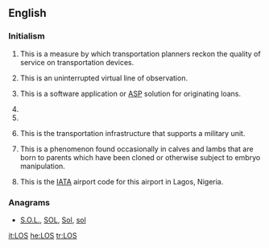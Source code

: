 {{also|Appendix:Variations of "los"‎}}
==English==
{{wikipedia}}
===Initialism===
{{en-initialism}}

# {{initialism of|[[level|'''L'''evel]] '''o'''f [[service|'''S'''ervice]]}} This is a measure by which transportation planners reckon the quality of service on transportation devices.
# {{initialism of|[[line|'''L'''ine]]-'''o'''f-[[sight|'''S'''ight]]}} This is an uninterrupted virtual line of observation.
# {{initialism of|[[loan|'''L'''oan]] [[origination|'''O'''rigination]] [[system|'''S'''ystem]]}} This is a software application or [[w:Application service provider|ASP]] solution for originating loans.
# {{initialism of|[[loss|'''L'''oss]] '''o'''f [[signal|'''S'''ignal]]}}
# {{initialism of|w:Law of the Sea|Law of the Sea}}
# {{initialism of|[[line|'''L'''ine]] '''o'''f [[supply|'''S'''upply]]}} This is the transportation infrastructure that supports a military unit.
# {{initialism of|[[large|'''L'''arge]] [[offspring|'''O'''ffspring]] [[syndrome|'''S'''yndrome]]}} This is a phenomenon found occasionally in calves and lambs that are born to parents which have been cloned or otherwise subject to embryo manipulation.
# {{initialism of|w:Murtala Mohammed International Airport|Murtala Mohammed International Airport}} This is the [[IATA]] airport code for this airport in Lagos, Nigeria.

===Anagrams===
* [[S.O.L.#English|S.O.L.]], [[SOL#English|SOL]], [[Sol#English|Sol]], [[sol#English|sol]]

[[it:LOS]]
[[he:LOS]]
[[tr:LOS]]